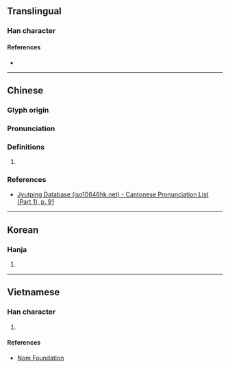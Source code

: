 {{character info}}
==Translingual==

===Han character===
{{Han char|rn=38|rad=女|as=04|sn=7|four=|canj=VAU|ids=⿰女巴}}

====References====
* {{Han ref|kx=0256.150|dkj=06081|dj=0520.130|hdz=21034.010|uh=5991|ud=22929}}

----

==Chinese==
{{zh-forms}}

===Glyph origin===
{{Han etym}}

===Pronunciation===
{{zh-pron
|m=pā
|c=paa1
|mc=y
|oc=y
|cat=
}}

===Definitions===
{{zh-hanzi}}

# {{rfdef|zh|sort=女04}}

===References===
* [http://www.iso10646hk.net/jp/document/download.jsp Jyutping Database (iso10646hk.net) - Cantonese Pronunciation List (Part 1), p. 91]

----

==Korean==

===Hanja===
{{ko-hanja|hangeul=파|rv=pa|mr=p'a}}

# {{rfdef|ko|sort=女04}}

----

==Vietnamese==

===Han character===
{{vi-readings|reading=bà|rs=女04}}

# {{rfdef|vi|sort=女04}}

====References====
* [http://nomfoundation.org/common/nom_details.php?codepoint=5991 Nom Foundation]